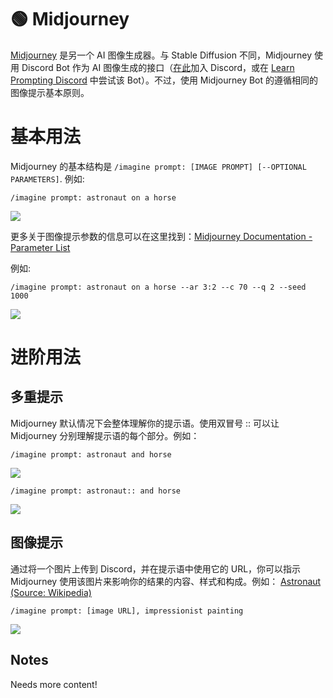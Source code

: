 
# 🟢 Midjourney

[Midjourney](https://www.midjourney.com) 是另一个 AI 图像生成器。与 Stable Diffusion 不同，Midjourney 使用 Discord Bot 作为 AI 图像生成的接口（[在此](https://discord.gg/midjourney)加入 Discord，或在 [Learn Prompting Discord](https://learnprompting.org/discord) 中尝试该 Bot）。不过，使用 Midjourney Bot 的遵循相同的图像提示基本原则。

# 基本用法

Midjourney 的基本结构是 `/imagine prompt: [IMAGE PROMPT] [--OPTIONAL PARAMETERS]`. 例如:

```text
/imagine prompt: astronaut on a horse
```

<div style={{ textAlign: "center" }}>
  <Image
    src="/docs/assets/images_chapter/midjourney_astronaut.webp"
    width={1024}
    height={1024}
    style={{ width: "750px", margin: "auto" }}
  />
</div>

更多关于图像提示参数的信息可以在这里找到：[Midjourney Documentation - Parameter List](https://docs.midjourney.com/docs/parameter-list)

例如:

```text
/imagine prompt: astronaut on a horse --ar 3:2 --c 70 --q 2 --seed 1000
```

<div style={{ textAlign: "center" }}>
  <Image
    src="/docs/assets/images_chapter/midjourney_astronaut_params.webp"
    width={1536}
    height={1024}
    style={{ width: "750px", margin: "auto" }}
  />
</div>

# 进阶用法

## 多重提示

Midjourney 默认情况下会整体理解你的提示语。使用双冒号 :: 可以让 Midjourney 分别理解提示语的每个部分。例如：

```text
/imagine prompt: astronaut and horse
```

<div style={{ textAlign: "center" }}>
  <Image
    src="/docs/assets/images_chapter/midjourney_astronaut_multi1.webp"
    width={1024}
    height={1024}
    style={{ width: "750px", margin: "auto" }}
  />
</div>

```text
/imagine prompt: astronaut:: and horse
```

<div style={{ textAlign: "center" }}>
  <Image
    src="/docs/assets/images_chapter/midjourney_astronaut_multi2.webp"
    width={1024}
    height={1024}
    style={{ width: "750px", margin: "auto" }}
  />
</div>

## 图像提示

通过将一个图片上传到 Discord，并在提示语中使用它的 URL，你可以指示 Midjourney 使用该图片来影响你的结果的内容、样式和构成。例如：
[Astronaut (Source: Wikipedia)](<https://en.wikipedia.org/wiki/Astronaut#/media/File:STS41B-35-1613_-_Bruce_McCandless_II_during_EVA_(Retouched).webp>)

```text
/imagine prompt: [image URL], impressionist painting
```

<div style={{ textAlign: "center" }}>
  <Image
    src="/docs/assets/images_chapter/midjourney_astronaut_ip2.webp"
    width={1024}
    height={1024}
    style={{ width: "750px", margin: "auto" }}
  />
</div>

## Notes

Needs more content!
